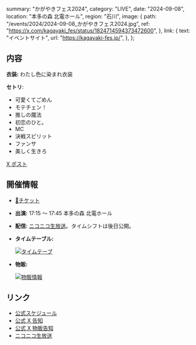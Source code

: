   summary: "かがやきフェス2024",
  category: "LIVE",
  date: "2024-09-08",
  location: "本多の森 北電ホール",
  region: "石川",
  image: {
    path: "/events/2024/2024-09-08_かがやきフェス2024.jpg",
    ref: "https://x.com/kagayaki_fes/status/1824714594373472600",
  },
  link: {
    text: "イベントサイト",
    url: "https://kagayaki-fes.jp/",
  },
};

## 内容

**衣装:** わたし色に染まれ衣装

**セトリ**:

- 可愛くてごめん
- モテチェン！
- 推しの魔法
- 初恋のひと。
- MC
- 決戦スピリット
- ファンサ
- 美しく生きろ

[X ポスト](https://x.com/Mikuru_hositani/status/1832725242827120730)

## 開催情報

- [🎫チケット](https://eplus.jp/kagayaki-fes)
- **出演:** 17:15 ～ 17:45 本多の森 北電ホール
- **配信:** [ニコニコ生放送](https://live.nicovideo.jp/watch/lv345611409)。タイムシフトは後日公開。
- **タイムテーブル:**

  [![タイムテーブ](/events/2024/2024-09-08_かがやきフェス2024_タイムテーブル.jpg)](/events/2024/2024-09-08_かがやきフェス2024_タイムテーブル.jpg)

- **物販:**

  [![物販情報](/events/2024/2024-09-08_かがやきフェス2024_物販情報.jpg)](/events/2024/2024-09-08_かがやきフェス2024_物販情報.jpg)

## リンク

- [公式スケジュール](https://takanenonadeshiko.jp/events/event/%e3%81%8b%e3%81%8c%e3%82%84%e3%81%8d%e3%83%95%e3%82%a7%e3%82%b92024/)
- [公式 X 告知](https://x.com/takanenofficial/status/1795417668067168437)
- [公式 X 物販告知](https://x.com/takanenofficial/status/1832380833724035343)
- [ニコニコ生放送](https://live.nicovideo.jp/watch/lv345611409)
